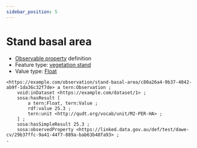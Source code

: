 ```yaml
---
sidebar_position: 5
---
```



# Stand basal area

- [Observable property](/viewers/dawe-vocabs?uri=https://linked.data.gov.au/def/test/dawe-cv/f437f23a-7965-4bae-9dc3-2aead06786ec) definition
- Feature type: [vegetation stand](http://linked.data.gov.au/def/tern-cv/1f93a3e8-4c78-4b08-85a4-6869c9ee17ac)
- Value type: [Float](https://w3id.org/tern/ontologies/tern/Float)

```turtle
<https://example.com/observation/stand-basal-area/c80a26a4-9b37-4042-ab9f-1da36c32f7de> a tern:Observation ;
    void:inDataset <https://example.com/dataset/1> ;
    sosa:hasResult [
        a tern:Float, tern:Value ;
        rdf:value 25.3 ;
        tern:unit <http://qudt.org/vocab/unit/M2-PER-HA> ;
    ] ;
    sosa:hasSimpleResult 25.3 ;
    sosa:observedProperty <https://linked.data.gov.au/def/test/dawe-cv/29b37ffc-9a41-44f7-889a-bab63b48fa93> ;
.
```
